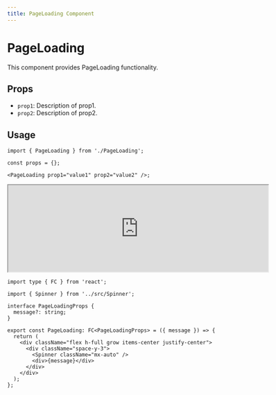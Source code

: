 ```yaml
---
title: PageLoading Component
---
```


# PageLoading

This component provides PageLoading functionality.

## Props

- `prop1`: Description of prop1.
- `prop2`: Description of prop2.

## Usage

```tsx
import { PageLoading } from './PageLoading';

const props = {};

<PageLoading prop1="value1" prop2="value2" />;
```

<iframe src="https://example.com" width="600" height="200"  rounded="12px' frameborder="0"></iframe>



```tsx
import type { FC } from 'react';

import { Spinner } from '../src/Spinner';

interface PageLoadingProps {
  message?: string;
}

export const PageLoading: FC<PageLoadingProps> = ({ message }) => {
  return (
    <div className="flex h-full grow items-center justify-center">
      <div className="space-y-3">
        <Spinner className="mx-auto" />
        <div>{message}</div>
      </div>
    </div>
  );
};

```